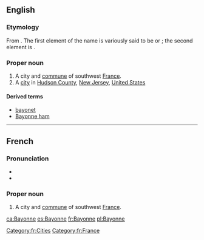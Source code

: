 ==English==
{{wikipedia}}

===Etymology===
From {{etyl|fr|en}}. The first element of the name is variously said to be {{etyl|eu|en}} or {{etyl|la|en}}; the second element is {{etyl|eu|en}} {{term|on||good|lang=en}}.

===Proper noun===
{{en-proper noun}}

# A city and [[commune]] of southwest [[France]].
# A [[city]] in [[Hudson County]], [[New Jersey]], [[United States]]

====Derived terms====
* [[bayonet]]
* [[Bayonne ham]]

{{topics|en|Cities in France|Cities in United States of America}}

----

==French==

===Pronunciation===
* {{IPA|/bajɔn/|lang=fr}}
* {{audio|Fr-Paris--Bayonne.ogg|Audio (Paris)|lang=fr}}

===Proper noun===
{{fr-proper noun}}

# A city and [[commune]] of southwest [[France]].

[[Category:fr:Cities]]
[[Category:fr:France]]

[[ca:Bayonne]]
[[es:Bayonne]]
[[fr:Bayonne]]
[[pl:Bayonne]]
